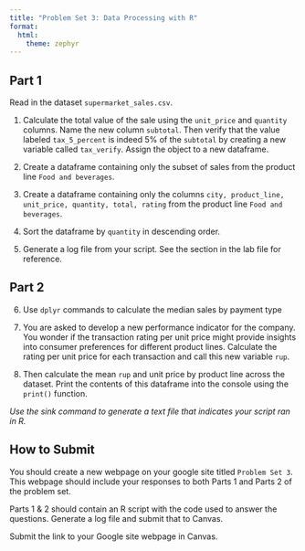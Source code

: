 ```yaml
---
title: "Problem Set 3: Data Processing with R"
format: 
  html:
    theme: zephyr
---
```


## Part 1

Read in the dataset `supermarket_sales.csv`.

1. Calculate the total value of the sale using the `unit_price` and `quantity` columns.  Name the new column `subtotal`.  Then verify that the value labeled `tax_5_percent` is indeed 5% of the `subtotal` by creating a new variable called `tax_verify`. Assign the object to a new dataframe.

2. Create a dataframe containing only the subset of sales from the product line `Food and beverages`.

3. Create a dataframe containing only the columns `city, product_line, unit_price, quantity, total, rating` from the product line `Food and beverages`. 

4. Sort the dataframe by `quantity` in descending order. 

5. Generate a log file from your script. See the section in the lab file for reference.

## Part 2

6. Use `dplyr` commands to calculate the median sales by payment type

7. You are asked to develop a new performance indicator for the company.  You wonder if the transaction rating per unit price might provide insights into consumer preferences for different product lines.  Calculate the rating per unit price for each transaction and call this new variable `rup`.

8. Then calculate the mean `rup` and unit price by product line across the dataset.  Print the contents of this dataframe into the console using the `print()` function.

*Use the sink command to generate a text file that indicates your script ran in R.*

## How to Submit

You should create a new webpage on your google site titled `Problem Set 3`. This webpage should include your responses to both Parts 1 and Parts 2 of the problem set. 

Parts 1 & 2 should contain an R script with the code used to answer the questions. Generate a log file and submit that to Canvas.
 
Submit the link to your Google site webpage in Canvas.